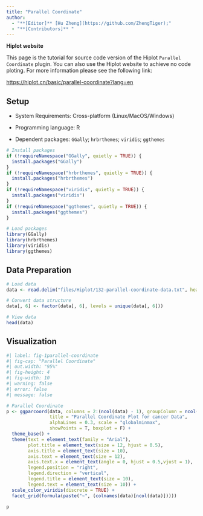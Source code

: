 ```yaml
---
title: "Parallel Coordinate"
author:
  - "**[Editor]** [Hu Zheng](https://github.com/ZhengTiger);"
  - "**[Contributors]** "
---
```


::: callout-note
**Hiplot website**

This page is the tutorial for source code version of the Hiplot `Parallel Coordinate` plugin. You can also use the Hiplot website to achieve no code ploting. For more information please see the following link:

<https://hiplot.cn/basic/parallel-coordinate?lang=en>
:::

## Setup

-   System Requirements: Cross-platform (Linux/MacOS/Windows)

-   Programming language: R

-   Dependent packages: `GGally`; `hrbrthemes`; `viridis`; `ggthemes`

```r
# Install packages
if (!requireNamespace("GGally", quietly = TRUE)) {
  install.packages("GGally")
}
if (!requireNamespace("hrbrthemes", quietly = TRUE)) {
  install.packages("hrbrthemes")
}
if (!requireNamespace("viridis", quietly = TRUE)) {
  install.packages("viridis")
}
if (!requireNamespace("ggthemes", quietly = TRUE)) {
  install.packages("ggthemes")
}

# Load packages
library(GGally)
library(hrbrthemes)
library(viridis)
library(ggthemes)
```

## Data Preparation

```r
# Load data
data <- read.delim("files/Hiplot/132-parallel-coordinate-data.txt", header = T)

# Convert data structure
data[, 6] <- factor(data[, 6], levels = unique(data[, 6]))

# View data
head(data)
```

## Visualization

```r
#| label: fig-1parallel-coordinate
#| fig-cap: "Parallel Coordinate"
#| out.width: "95%"
#| fig-height: 4
#| fig-width: 10
#| warning: false
#| error: false
#| message: false

# Parallel Coordinate
p <- ggparcoord(data, columns = 2:(ncol(data) - 1), groupColumn = ncol(data),
                title = "Parallel Coordinate Plot for cancer Data",
                alphaLines = 0.3, scale = "globalminmax",
                showPoints = T, boxplot = F) +
  theme_base() +
  theme(text = element_text(family = "Arial"),
        plot.title = element_text(size = 12, hjust = 0.5),
        axis.title = element_text(size = 10),
        axis.text = element_text(size = 12),
        axis.text.x = element_text(angle = 0, hjust = 0.5,vjust = 1),
        legend.position = "right",
        legend.direction = "vertical",
        legend.title = element_text(size = 10),
        legend.text = element_text(size = 10)) +
  scale_color_viridis(discrete = TRUE) +
  facet_grid(formula(paste("~", (colnames(data)[ncol(data)]))))

p
```


